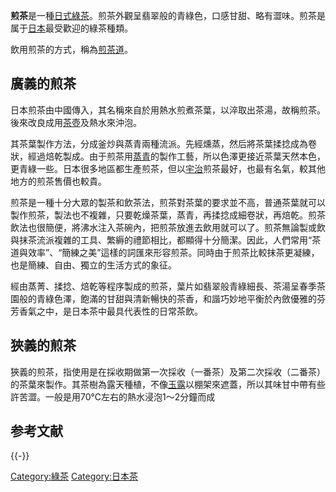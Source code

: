 '''煎茶'''是一種[[日本茶|日式]][[綠茶|綠茶]]。煎茶外觀呈翡翠般的青綠色，口感甘甜、略有澀味。煎茶是属于[[日本|日本]]最受歡迎的綠茶種類。

飲用煎茶的方式，稱為[[煎茶道|煎茶道]]。

== 廣義的煎茶 ==
日本煎茶由中國傳入，其名稱來自於用熱水煎煮茶葉，以淬取出茶湯，故稱煎茶。後來改良成用[[茶壺|茶壺]]及熱水來沖泡。

其茶葉製作方法，分成釜炒與蒸青兩種流派。先經燻蒸，然后將茶葉揉捻成為卷狀，經過焙乾製成。由于煎茶用[[殺青#製茶|蒸青]]的製作工藝，所以色澤更接近茶葉天然本色，更青綠一些。日本很多地區都生產煎茶，但以[[宇治|宇治]]煎茶最好，也最有名氣，較其他地方的煎茶售價也較貴。

煎茶是一種十分大眾的製茶和飲茶法，煎茶對茶葉的要求並不高，普通茶葉就可以製作煎茶，製法也不複雜，只要乾燥茶葉，蒸青，再揉捻成細卷狀，再焙乾。煎茶飲法也很簡便，將沸水注入茶碗內，把煎茶放進去飲用就可以了。煎茶無論製或飲與抹茶流派複雜的工具、繁縟的禮節相比，都顯得十分簡潔。因此，人們常用“茶道與效率”、“簡練之美”這樣的詞匯來形容煎茶。同時由于煎茶比較抹茶更凝練，也是簡練、自由、獨立的生活方式的象征。

經由蒸菁、揉捻、焙乾等程序製成的煎茶，葉片如翡翠般青綠細長、茶湯呈春季茶園般的青綠色澤，飽滿的甘甜與清新暢快的茶香，和諧巧妙地平衡於內斂優雅的芬芳香氣之中，是日本茶中最具代表性的日常茶飲。

== 狹義的煎茶 ==
狹義的煎茶，指使用是在採收期做第一次採收（一番茶）及第二次採收（二番茶）的茶葉來製作。其茶樹為露天種植，不像[[玉露|玉露]]以棚架來遮蓋，所以其味甘中帶有些許苦澀。一般是用70℃左右的熱水浸泡1～2分鐘而成

== 参考文献 ==
{{Reflist}}

{{-}}
{{茶}}

[[Category:綠茶|Category:綠茶]]
[[Category:日本茶|Category:日本茶]]